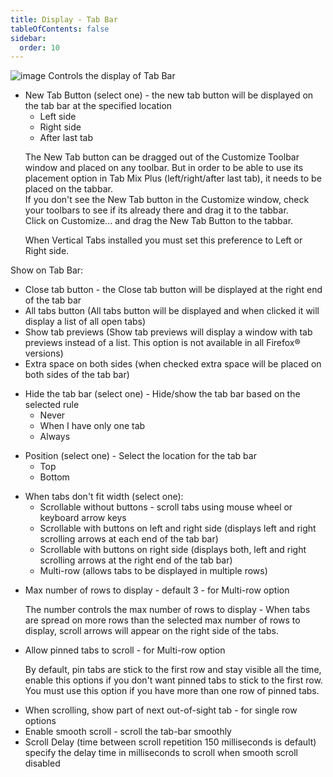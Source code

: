 ```yaml
---
title: Display - Tab Bar
tableOfContents: false
sidebar:
  order: 10
---
```



<div class="topic">
  <Image src={displayTabbar} alt="image" />
  Controls the display of Tab Bar
</div>

<ul class="topic">
  <li>
    <span class="default">New Tab Button</span>
    (select one) - the new tab button will be displayed on the tab bar at the specified
    location
    <ul>
      <li>Left side</li>
      <li>Right side</li>
      <li class="default">After last tab</li>
    </ul>
    <p class="comment justify">
      The New Tab button can be dragged out of the Customize Toolbar window and placed on any
      toolbar. But in order to be able to use its placement option in Tab Mix Plus
      (left/right/after last tab), it needs to be placed on the tabbar.<br />
      If you don't see the New Tab button in the Customize window, check your toolbars to see
      if its already there and drag it to the tabbar.<br />
      Click on <span class="default">Customize...</span> and drag the New Tab Button to the
      tabbar.
    </p>
    <p class="comment justify">
      When Vertical Tabs installed you must set this preference to Left or Right side.
    </p>
  </li>
</ul>

<div class="topic">
  Show on Tab Bar:
  <ul>
    <li>
      Close tab button - the Close tab button will be displayed at the right end of the tab
      bar
    </li>
    <li>
      <span class="default">All tabs button</span>
      (All tabs button will be displayed and when clicked it will display a list of all open
      tabs)
    </li>
    <li>
      Show tab previews (Show tab previews will display a window with tab previews instead of
      a list. This option is not available in all Firefox&reg; versions)
    </li>
    <li>
      Extra space on both sides (when checked extra space will be placed on both sides of the
      tab bar)
    </li>
  </ul>
</div>

<ul class="topic">
  <li>
    Hide the tab bar (select one) - Hide/show the tab bar based on the selected rule
    <ul>
      <li class="default">Never</li>
      <li>When I have only one tab</li>
      <li>Always</li>
    </ul>
  </li>
</ul>

<ul class="topic">
  <li>
    Position (select one) - Select the location for the tab bar
    <ul>
      <li class="default">Top</li>
      <li>Bottom</li>
    </ul>
  </li>
</ul>

<div class="topic">
  <ul>
    <li>
      When tabs don't fit width (select one):
      <ul>
        <li>
          Scrollable without buttons - scroll tabs using mouse wheel or keyboard arrow keys
        </li>
        <li>
          <span class="default">Scrollable with buttons on left and right side</span>
          (displays left and right scrolling arrows at each end of the tab bar)
        </li>
        <li>
          Scrollable with buttons on right side (displays both, left and right scrolling
          arrows at the right end of the tab bar)
        </li>
        <li>Multi-row (allows tabs to be displayed in multiple rows)</li>
      </ul>
    </li>
  </ul>
</div>

<ul class="topic">
  <li>
    Max number of rows to display - default 3 - for Multi-row option
    <p class="comment justify">
      The number controls the max number of rows to display - When tabs are spread on more
      rows than the selected max number of rows to display, scroll arrows will appear on the
      right side of the tabs.
    </p>
  </li>
  <li>
    Allow pinned tabs to scroll - for Multi-row option
    <p class="comment justify">
      By default, pin tabs are stick to the first row and stay visible all the time, enable
      this options if you don't want pinned tabs to stick to the first row.<br />
      <span class="default">You must</span> use this option if you have more than one row of
      pinned tabs.
    </p>
  </li>
  <li>When scrolling, show part of next out-of-sight tab - for single row options</li>
  <li>Enable smooth scroll - scroll the tab-bar smoothly</li>
  <li>
    Scroll Delay (time between scroll repetition
    <span class="default">150 milliseconds is default</span>)<br />
    specify the delay time in milliseconds to scroll when smooth scroll disabled
  </li>
</ul>
